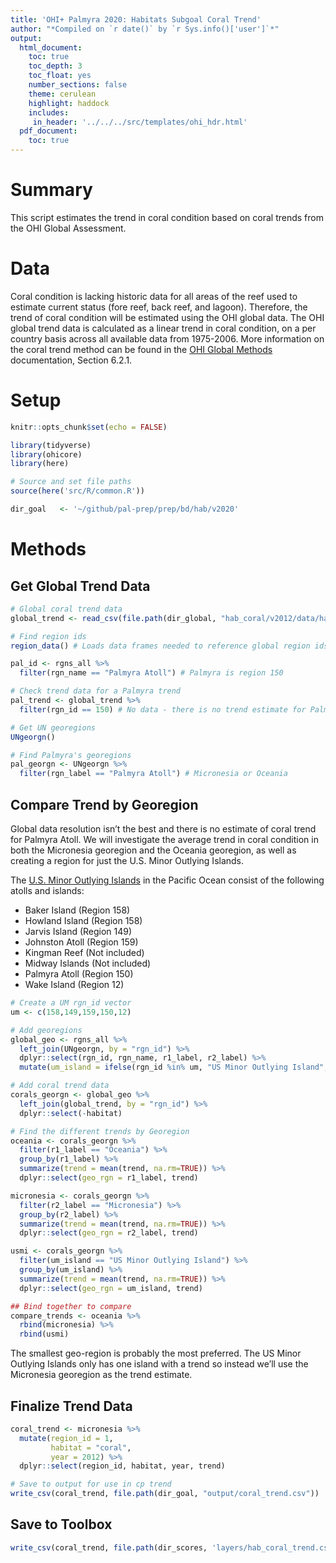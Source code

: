 ```yaml
---
title: 'OHI+ Palmyra 2020: Habitats Subgoal Coral Trend'
author: "*Compiled on `r date()` by `r Sys.info()['user']`*"
output: 
  html_document:
    toc: true
    toc_depth: 3 
    toc_float: yes
    number_sections: false
    theme: cerulean
    highlight: haddock
    includes: 
     in_header: '../../../src/templates/ohi_hdr.html' 
  pdf_document:
    toc: true
---
```


# Summary

This script estimates the trend in coral condition based on coral trends from the OHI Global Assessment.   

# Data 

Coral condition is lacking historic data for all areas of the reef used to estimate current status (fore reef, back reef, and lagoon). Therefore, the trend of coral condition will be estimated using the OHI global data. The OHI global trend data is calculated as a linear trend in coral condition, on a per country basis across all available data from 1975-2006. More information on the coral trend method can be found in the [OHI Global Methods](https://raw.githack.com/OHI-Science/ohi-global/published/documents/methods/Supplement.html#62_biodiversity) documentation, Section 6.2.1.      

# Setup

```r
knitr::opts_chunk$set(echo = FALSE)

library(tidyverse)
library(ohicore)
library(here)

# Source and set file paths
source(here('src/R/common.R'))

dir_goal   <- '~/github/pal-prep/prep/bd/hab/v2020'
```

# Methods

## Get Global Trend Data

```r

# Global coral trend data
global_trend <- read_csv(file.path(dir_global, "hab_coral/v2012/data/habitat_trend_coral_updated.csv"))

# Find region ids 
region_data() # Loads data frames needed to reference global region ids

pal_id <- rgns_all %>% 
  filter(rgn_name == "Palmyra Atoll") # Palmyra is region 150

# Check trend data for a Palmyra trend
pal_trend <- global_trend %>% 
  filter(rgn_id == 150) # No data - there is no trend estimate for Palmyra 

# Get UN georegions
UNgeorgn()

# Find Palmyra's georegions
pal_georgn <- UNgeorgn %>% 
  filter(rgn_label == "Palmyra Atoll") # Micronesia or Oceania 
```

## Compare Trend by Georegion

Global data resolution isn't the best and there is no estimate of coral trend for Palmyra Atoll. We will investigate the average trend in coral condition in both the Micronesia georegion and the Oceania georegion, as well as creating a region for just the U.S. Minor Outlying Islands.   

The [U.S. Minor Outlying Islands](https://www.iso.org/obp/ui#iso:code:3166:UM) in the Pacific Ocean consist of the following atolls and islands:  

 - Baker Island (Region 158)   
 - Howland Island (Region 158)   
 - Jarvis Island (Region 149)   
 - Johnston Atoll (Region 159)   
 - Kingman Reef (Not included)   
 - Midway Islands (Not included)   
 - Palmyra Atoll (Region 150)   
 - Wake Island (Region 12)   

```r

# Create a UM rgn_id vector 
um <- c(158,149,159,150,12)

# Add georegions
global_geo <- rgns_all %>% 
  left_join(UNgeorgn, by = "rgn_id") %>% 
  dplyr::select(rgn_id, rgn_name, r1_label, r2_label) %>% 
  mutate(um_island = ifelse(rgn_id %in% um, "US Minor Outlying Island", "no")) # Add UM designation

# Add coral trend data 
corals_georgn <- global_geo %>% 
  left_join(global_trend, by = "rgn_id") %>% 
  dplyr::select(-habitat)

# Find the different trends by Georegion
oceania <- corals_georgn %>% 
  filter(r1_label == "Oceania") %>% 
  group_by(r1_label) %>% 
  summarize(trend = mean(trend, na.rm=TRUE)) %>% 
  dplyr::select(geo_rgn = r1_label, trend)

micronesia <- corals_georgn %>% 
  filter(r2_label == "Micronesia") %>% 
  group_by(r2_label) %>% 
  summarize(trend = mean(trend, na.rm=TRUE)) %>% 
  dplyr::select(geo_rgn = r2_label, trend)

usmi <- corals_georgn %>% 
  filter(um_island == "US Minor Outlying Island") %>% 
  group_by(um_island) %>% 
  summarize(trend = mean(trend, na.rm=TRUE)) %>% 
  dplyr::select(geo_rgn = um_island, trend)

## Bind together to compare
compare_trends <- oceania %>% 
  rbind(micronesia) %>% 
  rbind(usmi)
```

The smallest geo-region is probably the most preferred. The US Minor Outlying Islands only has one island with a trend so instead we'll use the Micronesia georegion as the trend estimate.   

## Finalize Trend Data 

```r

coral_trend <- micronesia %>% 
  mutate(region_id = 1,
         habitat = "coral",
         year = 2012) %>% 
  dplyr::select(region_id, habitat, year, trend)

# Save to output for use in cp trend
write_csv(coral_trend, file.path(dir_goal, "output/coral_trend.csv"))
```

## Save to Toolbox

```r
write_csv(coral_trend, file.path(dir_scores, 'layers/hab_coral_trend.csv'))
```

